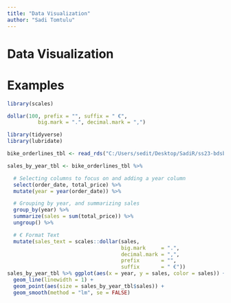 ```yaml
---
title: "Data Visualization"
author: "Sadi Tomtulu"
---
```


# Data Visualization
# Examples

```r
library(scales)

dollar(100, prefix = "", suffix = " €",
          big.mark = ".", decimal.mark = ",")

library(tidyverse)
library(lubridate)

bike_orderlines_tbl <- read_rds("C:/Users/sedit/Desktop/SadiR/ss23-bdsb-Sadtom98/content/01_journal/01_tidyverse_files/Bikes/01_bike_sales/02_wrangled_data/bike_orderlines.rds")

sales_by_year_tbl <- bike_orderlines_tbl %>%

  # Selecting columns to focus on and adding a year column
  select(order_date, total_price) %>%
  mutate(year = year(order_date)) %>%

  # Grouping by year, and summarizing sales
  group_by(year) %>%
  summarize(sales = sum(total_price)) %>%
  ungroup() %>%

  # € Format Text
  mutate(sales_text = scales::dollar(sales, 
                                     big.mark     = ".", 
                                     decimal.mark = ",", 
                                     prefix       = "", 
                                     suffix       = " €"))
sales_by_year_tbl %>% ggplot(aes(x = year, y = sales, color = sales)) +
  geom_line(linewidth = 1) +
  geom_point(aes(size = sales_by_year_tbl$sales)) +
  geom_smooth(method = "lm", se = FALSE)

```